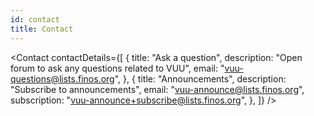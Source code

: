 ```yaml
---
id: contact
title: Contact
---
```




<Contact
  contactDetails={[
    {
      title: "Ask a question",
      description: "Open forum to ask any questions related to VUU",
      email: "vuu-questions@lists.finos.org",
    },
    {
      title: "Announcements",
      description: "Subscribe to announcements",
      email: "vuu-announce@lists.finos.org",
      subscription: "vuu-announce+subscribe@lists.finos.org",
    },
  ]}
/>
